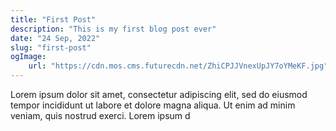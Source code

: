 ```yaml
---
title: "First Post"
description: "This is my first blog post ever"
date: "24 Sep, 2022"
slug: "first-post"
ogImage:
    url: "https://cdn.mos.cms.futurecdn.net/ZhiCPJJVnexUpJY7oYMeKF.jpg"
---
```


Lorem ipsum dolor sit amet, consectetur adipiscing elit, sed do eiusmod tempor incididunt ut labore et dolore magna aliqua. Ut enim ad minim veniam, quis nostrud exerci. Lorem ipsum d